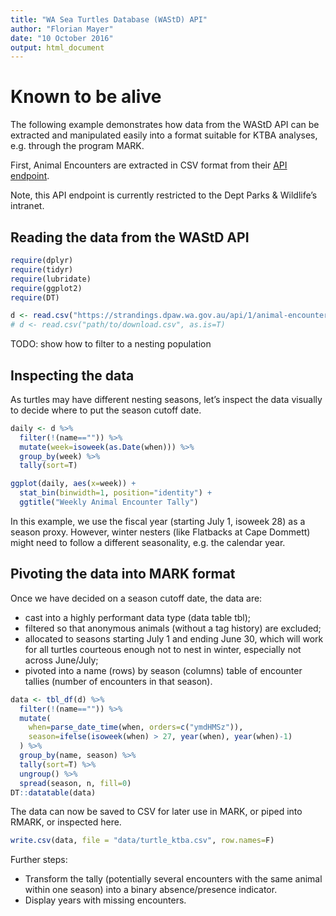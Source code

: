 ```yaml
---
title: "WA Sea Turtles Database (WAStD) API"
author: "Florian Mayer"
date: "10 October 2016"
output: html_document
---
```


# Known to be alive
The following example demonstrates how data from the WAStD API can be extracted
and manipulated easily into a format suitable for KTBA analyses, e.g. through
the program MARK.

First, Animal Encounters are extracted in CSV format from their
[API endpoint](https://strandings.dpaw.wa.gov.au/api/1/animal-encounters/).

Note, this API endpoint is currently restricted to the Dept Parks & Wildlife's intranet.

## Reading the data from the WAStD API
```r
require(dplyr)
require(tidyr)
require(lubridate)
require(ggplot2)
require(DT)

d <- read.csv("https://strandings.dpaw.wa.gov.au/api/1/animal-encounters/?format=csv", as.is=T)
# d <- read.csv("path/to/download.csv", as.is=T)
```

TODO: show how to filter to a nesting population

## Inspecting the data
As turtles may have different nesting seasons, let's inspect the data visually
to decide where to put the season cutoff date.

```r
daily <- d %>%
  filter(!(name=="")) %>%
  mutate(week=isoweek(as.Date(when))) %>%
  group_by(week) %>%
  tally(sort=T)

ggplot(daily, aes(x=week)) +
  stat_bin(binwidth=1, position="identity") +
  ggtitle("Weekly Animal Encounter Tally")
```

In this example, we use the fiscal year (starting July 1, isoweek 28) as a season proxy.
However, winter nesters (like Flatbacks at Cape Dommett) might need to follow
a different seasonality, e.g. the calendar year.

## Pivoting the data into MARK format
Once we have decided on a season cutoff date, the data are:

* cast into a highly performant data type (data table tbl);
* filtered so that anonymous animals (without a tag history) are excluded;
* allocated to seasons starting July 1 and ending June 30, which will work for
  all turtles courteous enough not to nest in winter, especially not across June/July;
* pivoted into a name (rows) by season (columns) table of encounter tallies (number
  of encounters in that season).

```r
data <- tbl_df(d) %>%
  filter(!(name=="")) %>%
  mutate(
    when=parse_date_time(when, orders=c("ymdHMSz")),
    season=ifelse(isoweek(when) > 27, year(when), year(when)-1)
  ) %>%
  group_by(name, season) %>%
  tally(sort=T) %>%
  ungroup() %>%
  spread(season, n, fill=0)
DT::datatable(data)
```

The data can now be saved to CSV for later use in MARK, or piped into RMARK, or
inspected here.
```r
write.csv(data, file = "data/turtle_ktba.csv", row.names=F)
```


Further steps:

* Transform the tally (potentially several encounters with the same animal
  within one season) into a binary absence/presence indicator.
* Display years with missing encounters.
